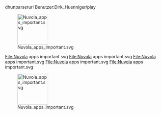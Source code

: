 

dhunparserurl Benutzer:Dirk_Huenniger/play


[[File:Nuvola apps important.svg|100px]]

<gallery>
File:Nuvola apps important.svg
File:Nuvola apps important.svg
File:Nuvola apps important.svg
File:Nuvola apps important.svg
File:Nuvola apps important.svg
</gallery>

[[File:Nuvola apps important.svg|100px]]
